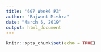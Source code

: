 ```yaml
---
title: "607 Week6 P3"
author: "Rajwant Mishra"
date: "March 6, 2019"
output: html_document
---
```


```r
knitr::opts_chunk$set(echo = TRUE)
```

